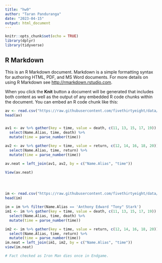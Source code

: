 ---
title: "hw9"
author: "Taran Panduranga"
date: "2023-04-15"
output: html_document
---

```{r setup, include=FALSE}
knitr::opts_chunk$set(echo = TRUE)
library(dplyr)
library(tidyverse)

```

## R Markdown

This is an R Markdown document. Markdown is a simple formatting syntax for authoring HTML, PDF, and MS Word documents. For more details on using R Markdown see <http://rmarkdown.rstudio.com>.

When you click the **Knit** button a document will be generated that includes both content as well as the output of any embedded R code chunks within the document. You can embed an R code chunk like this:

```{r cars}
av <- read.csv("https://raw.githubusercontent.com/fivethirtyeight/data/master/avengers/avengers.csv", stringsAsFactors = FALSE)
head(av)


av1 <- av %>% gather(key = time, value = death, c(11, 13, 15, 17, 19)) %>%
  select(Name.Alias, time, death) %>%
  mutate(time = parse_number(time))

av2 <- av %>% gather(key = time, value = return, c(12, 14, 16, 18, 20)) %>%
  select(Name.Alias, time, return) %>%
  mutate(time = parse_number(time))

av.neat = left_join(av1, av2, by = c("Name.Alias", "time"))

View(av.neat)




im <- read.csv("https://raw.githubusercontent.com/fivethirtyeight/data/master/avengers/avengers.csv", stringsAsFactors = FALSE)
head(im)

im = im %>% filter(Name.Alias == 'Anthony Edward "Tony" Stark')
im1 <- im %>% gather(key = time, value = death, c(11, 13, 15, 17, 19)) %>%
  select(Name.Alias, time, death) %>%
  mutate(time = parse_number(time))

im2 <- im %>% gather(key = time, value = return, c(12, 14, 16, 18, 20)) %>%
  select(Name.Alias, time, return) %>%
  mutate(time = parse_number(time))
im.neat = left_join(im1, im2, by = c("Name.Alias", "time"))
view(im.neat)

# Fact checked as Iron Man dies once in Endgame.


```

